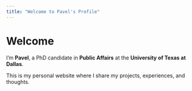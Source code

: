 ```yaml
---
title: "Welcome to Pavel's Profile"
---
```


# Welcome

I’m **Pavel**, a PhD candidate in **Public Affairs** at the **University of Texas at Dallas**.

This is my personal website where I share my projects, experiences, and thoughts.




